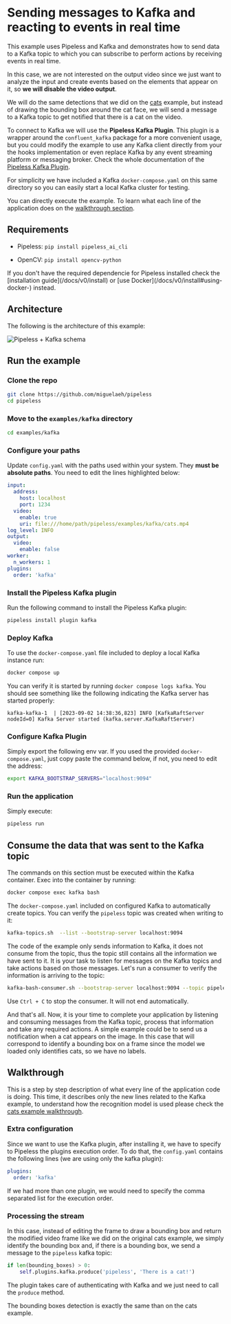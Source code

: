 # Sending messages to Kafka and reacting to events in real time


This example uses Pipeless and Kafka and demonstrates how to send data to a Kafka topic to which you can subscribe to perform actions by receiving events in real time.

In this case, we are not interested on the output video since we just want to analyze the input and create events based on the elements that appear on it, so **we will disable the video output**.

We will do the same detections that we did on the [cats](../cats/) example, but instead of drawing the bounding box around the cat face, we will send a message to a Kafka topic to get notified that there is a cat on the video.

To connect to Kafka we will use the **Pipeless Kafka Plugin**. This plugin is a wrapper around the `confluent_kafka` package for a more convenient usage, but you could modify the example to use any Kafka client directly from your the hooks implementation or even replace Kafka by any event streaming platform or messaging broker. Check the whole documentation of the [Pipeless Kafka Plugin](/docs/v0/plugins/kafka).

For simplicity we have included a Kafka `docker-compose.yaml` on this same directory so you can easily start a local Kafka cluster for testing.

You can directly execute the example. To learn what each line of the application does on the [walkthrough section](#walkthrough).

## Requirements

* Pipeless: `pip install pipeless_ai_cli`

* OpenCV: `pip install opencv-python`

<Callout>
    If you don't have the required dependencie for Pipeless installed check the [installation guide](/docs/v0/install) or [use Docker](/docs/v0/install#using-docker-) instead.
</Callout>

## Architecture

The following is the architecture of this example:

![Pipeless + Kafka schema](https://pipeless.ai/kafka-white-bg.jpg)

## Run the example

<Steps>

### Clone the repo

```bash copy
git clone https://github.com/miguelaeh/pipeless
cd pipeless
```

### Move to the `examples/kafka` directory

``` bash copy
cd examples/kafka
```

### Configure your paths

Update `config.yaml` with the paths used within your system. They **must be absolute paths**. You need to edit the lines highlighted below:

```yaml {7}filename="config.yaml"
input:
  address:
    host: localhost
    port: 1234
  video:
    enable: true
    uri: file:///home/path/pipeless/examples/kafka/cats.mp4
log_level: INFO
output:
  video:
    enable: false
worker:
  n_workers: 1
plugins:
  order: 'kafka'
```

### Install the Pipeless Kafka plugin

Run the following command to install the Pipeless Kafka plugin:

```bash copy
pipeless install plugin kafka
```

### Deploy Kafka

To use the `docker-compose.yaml` file included to deploy a local Kafka instance run:

```bash copy
docker compose up
```

You can verify it is started by running `docker compose logs kafka`. You should see something like the following indicating the Kafka server has started properly:

```
kafka-kafka-1  | [2023-09-02 14:38:36,823] INFO [KafkaRaftServer nodeId=0] Kafka Server started (kafka.server.KafkaRaftServer)
```

### Configure Kafka Plugin

Simply export the following env var. If you used the provided `docker-compose.yaml`, just copy paste the command below, if not, you need to edit the address:

```bash copy
export KAFKA_BOOTSTRAP_SERVERS="localhost:9094"
```

### Run the application

Simply execute:

```bash copy
pipeless run
```
</Steps>

## Consume the data that was sent to the Kafka topic

The commands on this section must be executed within the Kafka container. Exec into the container by running:

```bash copy
docker compose exec kafka bash
```

The `docker-compose.yaml` included on configured Kafka to automatically create topics. You can verify the `pipeless` topic was created when writing to it:

```bash copy
kafka-topics.sh  --list --bootstrap-server localhost:9094
```

The code of the example only sends information to Kafka, it does not consume from the topic, thus the topic still contains all the information we have sent to it. It is your task to listen for messages on the Kafka topics and take actions based on those messages. Let's run a consumer to verify the information is arriving to the topic:

```bash copy
kafka-bash-consumer.sh --bootstrap-server localhost:9094 --topic pipeless --from-beginning
```

<Callout>Use `Ctrl + C` to stop the consumer. It will not end automatically.</Callout>

And that's all. Now, it is your time to complete your application by listening and consuming messages from the Kafka topic, process that information and take any required actions. A simple example could be to send us a notification when a cat appears on the image. In this case that will correspond to identify a bounding box on a frame since the model we loaded only identifies cats, so we have no labels.

## Walkthrough

This is a step by step description of what every line of the application code is doing. This time, it describes only the new lines related to the Kafka example, to understand how the recognition model is used please check the [cats example walkthrough](/docs/v0/examples/cats/#walkthrough).

### Extra configuration

Since we want to use the Kafka plugin, after installing it, we have to specify to Pipeless the plugins execution order. To do that, the `config.yaml` contains the following lines (we are using only the kafka plugin):

```yaml copy
plugins:
  order: 'kafka'
```

If we had more than one plugin, we would need to specify the comma separated list for the execution order.

### Processing the stream

In this case, instead of editing the frame to draw a bounding box and return the modified video frame like we did on the original cats example, we simply identify the bounding box and, if there is a bounding box, we send a message to the `pipeless` kafka topic:

```python copy
if len(bounding_boxes) > 0:
    self.plugins.kafka.produce('pipeless', 'There is a cat!')
```

The plugin takes care of authenticating with Kafka and we just need to call the `produce` method.

<Callout>The bounding boxes detection is exactly the same than on the cats example.</Callout>
